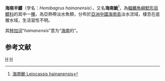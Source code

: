 {{Speciesbox
| status = NE
| status_system = IUCN3.1
| taxon = Hemibagrus hainanensis
| authority = [[张春霖|Tchang]], 1935 <ref>{{FishBase_species|genus=Hemibagrus|species=hainanensis|year=2015|month=4}}</ref>
| synonyms = *''Leiocassis hainanensis'' <small>Tchang, 1935</small>
}}
'''海南半鱨'''（学名：''Hemibagrus hainanensis''），又名'''海南鮠'''<ref>[http://museum.ioz.ac.cn/topic_detail.aspx?id=299 海南鮠 Leiocassis hainanensis]</ref>，為[[輻鰭魚綱|輻鰭魚綱]][[鯰形目|鯰形目]][[鱨科|鱨科]]的其中一[[種|種]]，為亞熱帶淡水魚類，分布於[[亞洲|亞洲]][[中國|中國]][[海南島|海南島]]淡水流域，棲息在底層水域，生活習性不明。

其[[种加词|种加词]]“''hainanensis''”意为“[[海南|海南]]的”。

==参考文献==
{{reflist}}

{{Taxonbar|from=Q6412559}}

[[Category:半鱨屬|H]]
[[Category:1935年描述的鱼类|H]]